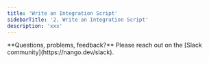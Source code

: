 ```yaml
---
title: 'Write an Integration Script'
sidebarTitle: '2. Write an Integration Script'
description: 'xxx'
---
```


<Info>
**Questions, problems, feedback?** Please reach out on the [Slack community](https://nango.dev/slack).
</Info>